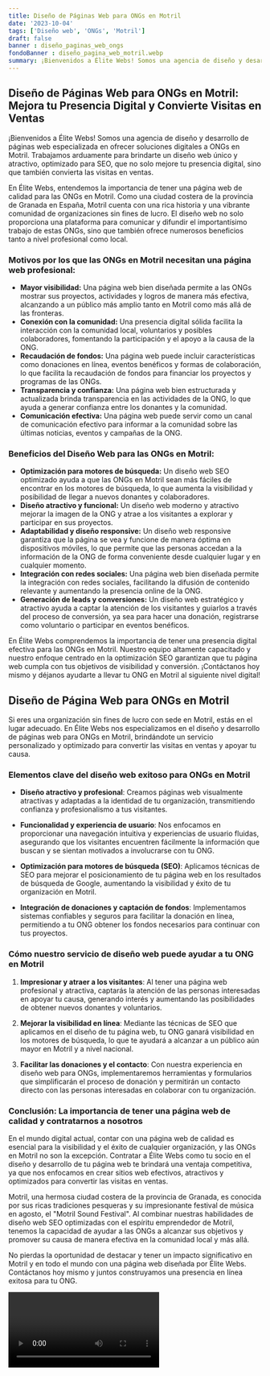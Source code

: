 ```yaml
---
title: Diseño de Páginas Web para ONGs en Motril
date: '2023-10-04'
tags: ['Diseño web', 'ONGs', 'Motril']
draft: false
banner : diseño_paginas_web_ongs
fondoBanner : diseño_pagina_web_motril.webp
summary: ¡Bienvenidos a Élite Webs! Somos una agencia de diseño y desarrollo de páginas web especializada en ofrecer soluciones digitales a ONGs en Motril. Trabajamos arduamente para brindarte un diseño web único y atractivo, optimizado para SEO, que no solo mejore tu presencia digital, sino que también convierta las visitas en ventas.
---
```


## Diseño de Páginas Web para ONGs en Motril: Mejora tu Presencia Digital y Convierte Visitas en Ventas

¡Bienvenidos a Élite Webs! Somos una agencia de diseño y desarrollo de páginas web especializada en ofrecer soluciones digitales a ONGs en Motril. Trabajamos arduamente para brindarte un diseño web único y atractivo, optimizado para SEO, que no solo mejore tu presencia digital, sino que también convierta las visitas en ventas.

En Élite Webs, entendemos la importancia de tener una página web de calidad para las ONGs en Motril. Como una ciudad costera de la provincia de Granada en España, Motril cuenta con una rica historia y una vibrante comunidad de organizaciones sin fines de lucro. El diseño web no solo proporciona una plataforma para comunicar y difundir el importantísimo trabajo de estas ONGs, sino que también ofrece numerosos beneficios tanto a nivel profesional como local.

### Motivos por los que las ONGs en Motril necesitan una página web profesional:

- **Mayor visibilidad:** Una página web bien diseñada permite a las ONGs mostrar sus proyectos, actividades y logros de manera más efectiva, alcanzando a un público más amplio tanto en Motril como más allá de las fronteras.
- **Conexión con la comunidad:** Una presencia digital sólida facilita la interacción con la comunidad local, voluntarios y posibles colaboradores, fomentando la participación y el apoyo a la causa de la ONG.
- **Recaudación de fondos:** Una página web puede incluir características como donaciones en línea, eventos benéficos y formas de colaboración, lo que facilita la recaudación de fondos para financiar los proyectos y programas de las ONGs.
- **Transparencia y confianza:** Una página web bien estructurada y actualizada brinda transparencia en las actividades de la ONG, lo que ayuda a generar confianza entre los donantes y la comunidad.
- **Comunicación efectiva:** Una página web puede servir como un canal de comunicación efectivo para informar a la comunidad sobre las últimas noticias, eventos y campañas de la ONG.

### Beneficios del Diseño Web para las ONGs en Motril:

- **Optimización para motores de búsqueda:** Un diseño web SEO optimizado ayuda a que las ONGs en Motril sean más fáciles de encontrar en los motores de búsqueda, lo que aumenta la visibilidad y posibilidad de llegar a nuevos donantes y colaboradores.
- **Diseño atractivo y funcional:** Un diseño web moderno y atractivo mejorar la imagen de la ONG y atrae a los visitantes a explorar y participar en sus proyectos.
- **Adaptabilidad y diseño responsive:** Un diseño web responsive garantiza que la página se vea y funcione de manera óptima en dispositivos móviles, lo que permite que las personas accedan a la información de la ONG de forma conveniente desde cualquier lugar y en cualquier momento.
- **Integración con redes sociales:** Una página web bien diseñada permite la integración con redes sociales, facilitando la difusión de contenido relevante y aumentando la presencia online de la ONG.
- **Generación de leads y conversiones:** Un diseño web estratégico y atractivo ayuda a captar la atención de los visitantes y guiarlos a través del proceso de conversión, ya sea para hacer una donación, registrarse como voluntario o participar en eventos benéficos.

En Élite Webs comprendemos la importancia de tener una presencia digital efectiva para las ONGs en Motril. Nuestro equipo altamente capacitado y nuestro enfoque centrado en la optimización SEO garantizan que tu página web cumpla con tus objetivos de visibilidad y conversión. ¡Contáctanos hoy mismo y déjanos ayudarte a llevar tu ONG en Motril al siguiente nivel digital!

<GifSeo />

<Cta />

## **Diseño de Página Web para ONGs en Motril**

Si eres una organización sin fines de lucro con sede en Motril, estás en el lugar adecuado. En Élite Webs nos especializamos en el diseño y desarrollo de páginas web para ONGs en Motril, brindándote un servicio personalizado y optimizado para convertir las visitas en ventas y apoyar tu causa.

### **Elementos clave del diseño web exitoso para ONGs en Motril**

- **Diseño atractivo y profesional**: Creamos páginas web visualmente atractivas y adaptadas a la identidad de tu organización, transmitiendo confianza y profesionalismo a tus visitantes.

- **Funcionalidad y experiencia de usuario**: Nos enfocamos en proporcionar una navegación intuitiva y experiencias de usuario fluidas, asegurando que los visitantes encuentren fácilmente la información que buscan y se sientan motivados a involucrarse con tu ONG.

- **Optimización para motores de búsqueda (SEO)**: Aplicamos técnicas de SEO para mejorar el posicionamiento de tu página web en los resultados de búsqueda de Google, aumentando la visibilidad y éxito de tu organización en Motril.

- **Integración de donaciones y captación de fondos**: Implementamos sistemas confiables y seguros para facilitar la donación en línea, permitiendo a tu ONG obtener los fondos necesarios para continuar con tus proyectos.

### **Cómo nuestro servicio de diseño web puede ayudar a tu ONG en Motril**

1. **Impresionar y atraer a los visitantes**: Al tener una página web profesional y atractiva, captarás la atención de las personas interesadas en apoyar tu causa, generando interés y aumentando las posibilidades de obtener nuevos donantes y voluntarios.

2. **Mejorar la visibilidad en línea**: Mediante las técnicas de SEO que aplicamos en el diseño de tu página web, tu ONG ganará visibilidad en los motores de búsqueda, lo que te ayudará a alcanzar a un público aún mayor en Motril y a nivel nacional.

3. **Facilitar las donaciones y el contacto**: Con nuestra experiencia en diseño web para ONGs, implementaremos herramientas y formularios que simplificarán el proceso de donación y permitirán un contacto directo con las personas interesadas en colaborar con tu organización.

### **Conclusión: La importancia de tener una página web de calidad y contratarnos a nosotros**

En el mundo digital actual, contar con una página web de calidad es esencial para la visibilidad y el éxito de cualquier organización, y las ONGs en Motril no son la excepción. Contratar a Élite Webs como tu socio en el diseño y desarrollo de tu página web te brindará una ventaja competitiva, ya que nos enfocamos en crear sitios web efectivos, atractivos y optimizados para convertir las visitas en ventas.

Motril, una hermosa ciudad costera de la provincia de Granada, es conocida por sus ricas tradiciones pesqueras y su impresionante festival de música en agosto, el "Motril Sound Festival". Al combinar nuestras habilidades de diseño web SEO optimizadas con el espíritu emprendedor de Motril, tenemos la capacidad de ayudar a las ONGs a alcanzar sus objetivos y promover su causa de manera efectiva en la comunidad local y más allá.

No pierdas la oportunidad de destacar y tener un impacto significativo en Motril y en todo el mundo con una página web diseñada por Élite Webs. Contáctanos hoy mismo y juntos construyamos una presencia en línea exitosa para tu ONG.

<Video />

<CtaBot job='ONGs' city='Motril'/>

<Gmaps query='Motril+españa+maps' />
